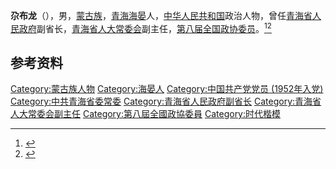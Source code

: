 '''尕布龙'''（{{bd|1926年||2011年|10月8日}}），男，[[蒙古族|蒙古族]]，[[青海|青海]][[海晏|海晏]]人，[[中华人民共和国|中华人民共和国]]政治人物，曾任[[青海省人民政府|青海省人民政府]]副省长，[[青海省人大常委会|青海省人大常委会]]副主任，[[第八届全国政协委员|第八届全国政协委员]]。<ref>{{cite book|title=中囯人名大辞典·现任党政军领导人物卷|author=廖盖隆等编|year=1990|publisher=上海辞书出版社|location=上海|page=}}</ref><ref>{{Cite book|title=中华人民共和国职官志|author=何虎生, 李耀东, 向常福主编|publisher=中国社会出版社|year=2003|isbn=9787800883934|location=北京|pages=}}</ref>

== 参考资料 ==
{{reflist}}

{{中国人物小作品}}
{{时代楷模}}
{{Authority control}}
{{DEFAULTSORT:Ga}}
[[Category:蒙古族人物|Category:蒙古族人物]]
[[Category:海晏人|Category:海晏人]]
[[Category:中国共产党党员_(1952年入党)|Category:中国共产党党员 (1952年入党)]]
[[Category:中共青海省委常委|Category:中共青海省委常委]]
[[Category:青海省人民政府副省长|Category:青海省人民政府副省长]]
[[Category:青海省人大常委会副主任|Category:青海省人大常委会副主任]]
[[Category:第八屆全國政協委員|Category:第八屆全國政協委員]]
[[Category:时代楷模|Category:时代楷模]]